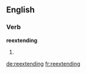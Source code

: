 ==English==

===Verb===
'''reextending'''

# {{present participle of|reextend}}

[[de:reextending]]
[[fr:reextending]]